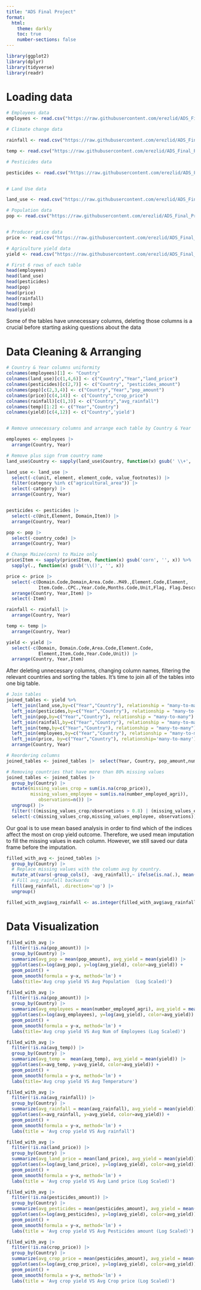 ```yaml
---
title: "ADS Final Project"
format:
  html:
    theme: darkly
    toc: true
    number-sections: false
---
```


```r
library(ggplot2)
library(dplyr)
library(tidyverse)
library(readr)

```


# Loading data
```r

# Employees data
employees <- read.csv("https://raw.githubusercontent.com/erezlid/ADS_Final_Project/main/Data/Agriculture%20Employees%20/employ.csv")

# Climate change data

rainfall <- read.csv("https://raw.githubusercontent.com/erezlid/ADS_Final_Project/main/Data/Climate%20Change/rainfall.csv")

temp <- read.csv("https://raw.githubusercontent.com/erezlid/ADS_Final_Project/main/Data/Climate%20Change/temp.csv")

# Pesticides data

pesticides <- read.csv("https://raw.githubusercontent.com/erezlid/ADS_Final_Project/main/Data/Climate%20Change/pesticides.csv")


# Land Use data

land_use <- read.csv("https://raw.githubusercontent.com/erezlid/ADS_Final_Project/main/Data/Land%20Use%20/fao_data_land_data.csv")

# Population data
pop <- read.csv("https://raw.githubusercontent.com/erezlid/ADS_Final_Project/main/Data/Population/population_by_country.csv")


# Producer price data
price <- read.csv("https://raw.githubusercontent.com/erezlid/ADS_Final_Project/main/Data/Producer%20Price/Producer_Prices.csv")

# Agriculture yield data
yield <- read.csv("https://raw.githubusercontent.com/erezlid/ADS_Final_Project/main/Data/Yield/yield.csv")
```


```r
# First 6 rows of each table
head(employees)
head(land_use)
head(pesticides)
head(pop)
head(price)
head(rainfall)
head(temp)
head(yield)


```

Some of the tables have unnecessary columns, deleting those columns is a crucial before starting asking questions about the data

# Data Cleaning & Arranging
```r

# Country & Year columns uniformity
colnames(employees)[1] <- "Country"
colnames(land_use)[c(1,4,6)] <- c("Country","Year","land_price")
colnames(pesticides)[c(2,7)] <- c("Country", "pesticides_amount")
colnames(pop)[c(2,3,4)] <- c("Country","Year","pop_amount")
colnames(price)[c(4,14)] <- c("Country","crop_price")
colnames(rainfall)[c(1,3)] <- c("Country","avg_rainfall")
colnames(temp)[1:2] <- c("Year","Country")
colnames(yield)[c(4,12)] <- c("Country",'yield')


# Remove unnecessary columns and arrange each table by Country & Year

employees <- employees |>
  arrange(Country, Year)

# Remove plus sign from country name
land_use$Country <- sapply(land_use$Country, function(x) gsub(' \\+', '', x))

land_use <- land_use |>
  select(-c(unit, element, element_code, value_footnotes)) |>
  filter(category %in% c("agricultural_area")) |>
  select(-category) |>
  arrange(Country, Year)


pesticides <- pesticides |>
  select(-c(Unit,Element, Domain,Item)) |>
  arrange(Country, Year)

pop <- pop |>
  select(-country_code) |>
  arrange(Country, Year)

# Change Maize(corn) to Maize only
price$Item <- sapply(price$Item, function(x) gsub('corn', '', x)) %>%
  sapply(., function(x) gsub('\\()', '', x))

price <- price |>
  select(-c(Domain.Code,Domain,Area.Code..M49.,Element.Code,Element,
            Item.Code..CPC.,Year.Code,Months.Code,Unit,Flag, Flag.Description, Months)) |>
  arrange(Country, Year,Item) |>
  select(-Item)

rainfall <- rainfall |>
  arrange(Country, Year)

temp <- temp |>
  arrange(Country, Year)

yield <- yield |>
  select(-c(Domain, Domain.Code,Area.Code,Element.Code,
            Element,Item.Code,Year.Code,Unit)) |>
  arrange(Country, Year,Item)
```

After deleting unnecessary columns, changing column names, filtering the relevant countries and sorting the tables. It's time to join all of the tables into one big table.

```r
# Join tables
joined_tables <- yield %>%
  left_join(land_use,by=c("Year","Country"), relationship = "many-to-many") |>
  left_join(pesticides,by=c("Year","Country"), relationship = "many-to-many") |>
  left_join(pop,by=c("Year","Country"), relationship = "many-to-many") |>
  left_join(rainfall,by=c("Year","Country"), relationship = "many-to-many") |>
  left_join(temp,by=c("Year","Country"), relationship = "many-to-many") |>
  left_join(employees,by=c("Year","Country"), relationship = "many-to-many") |>
  left_join(price, by=c("Year","Country"), relationship='many-to-many') |>
  arrange(Country, Year)

# Reordering columns
joined_tables <- joined_tables |>  select(Year, Country, pop_amount,number_employed_agri,avg_temp, avg_rainfall,land_price,Item, pesticides_amount, crop_price,yield)
```

```r
# Removing countries that have more than 80% missing values
joined_tables <- joined_tables |>
  group_by(Country) |>
  mutate(missing_values_crop = sum(is.na(crop_price)),
         missing_values_employee = sum(is.na(number_employed_agri)),
            observations=n()) |>
  ungroup() |>
  filter(!((missing_values_crop/observations > 0.8) | (missing_values_employee/observations > 0.8))) |>
  select(-c(missing_values_crop,missing_values_employee, observations))
```

Our goal is to use mean based analysis in order to find which of the indices affect the most on crop yield outcome. Therefore, we used mean imputation to fill the missing values in each column. However, we still saved our data frame before the imputation.
```r
filled_with_avg <- joined_tables |>
  group_by(Country) |>
  # Replace missing values with the column avg by country.
  mutate_at(vars(-group_cols(), -avg_rainfall),~ ifelse(is.na(.), mean(., na.rm=T),.)) |>
  # Fill avg_rainfall backwards
  fill(avg_rainfall, .direction='up') |>
  ungroup()

filled_with_avg$avg_rainfall <- as.integer(filled_with_avg$avg_rainfall)
```


# Data Visualization
```r
filled_with_avg |>
  filter(!is.na(pop_amount)) |>
  group_by(Country) |>
  summarize(avg_pop = mean(pop_amount), avg_yield = mean(yield)) |>
  ggplot(aes(x=log(avg_pop), y=log(avg_yield), color=avg_yield)) +
  geom_point() + 
  geom_smooth(formula = y~x, method='lm') + 
  labs(title='Avg crop yield VS Avg Population  (Log Scaled)')

filled_with_avg |>
  filter(!is.na(pop_amount)) |>
  group_by(Country) |>
  summarize(avg_employees = mean(number_employed_agri), avg_yield = mean(yield)) |>
  ggplot(aes(x=log(avg_employees), y=log(avg_yield), color=avg_yield)) +
  geom_point() + 
  geom_smooth(formula = y~x, method='lm') + 
  labs(title='Avg crop yield VS Avg Num of Employees (Log Scaled)')

filled_with_avg |>
  filter(!is.na(avg_temp)) |>
  group_by(Country) |>
  summarize(avg_temp =  mean(avg_temp), avg_yield = mean(yield)) |>
  ggplot(aes(x=avg_temp, y=avg_yield, color=avg_yield)) +
  geom_point() + 
  geom_smooth(formula = y~x, method='lm') + 
  labs(title='Avg crop yield VS Avg Temperature')

filled_with_avg |>
  filter(!is.na(avg_rainfall)) |>
  group_by(Country) |>
  summarize(avg_rainfall = mean(avg_rainfall), avg_yield = mean(yield)) |>
  ggplot(aes(x=avg_rainfall, y=avg_yield, color=avg_yield)) + 
  geom_point() + 
  geom_smooth(formula = y~x, method='lm') + 
  labs(title = 'Avg crop yield VS Avg rainfall')

filled_with_avg |>
  filter(!is.na(land_price)) |>
  group_by(Country) |>
  summarize(avg_land_price = mean(land_price), avg_yield = mean(yield)) |>
  ggplot(aes(x=log(avg_land_price), y=log(avg_yield), color=avg_yield)) + 
  geom_point() + 
  geom_smooth(formula = y~x, method='lm') + 
  labs(title = 'Avg crop yield VS Avg Land price (Log Scaled)')

filled_with_avg |>
  filter(!is.na(pesticides_amount)) |>
  group_by(Country) |>
  summarize(avg_pesticides = mean(pesticides_amount), avg_yield = mean(yield)) |>
  ggplot(aes(x=log(avg_pesticides), y=log(avg_yield), color=avg_yield)) + 
  geom_point() + 
  geom_smooth(formula = y~x, method='lm') + 
  labs(title = 'Avg crop yield VS Avg Pesticides amount (Log Scaled)')

filled_with_avg |>
  filter(!is.na(crop_price)) |>
  group_by(Country) |>
  summarize(avg_crop_price = mean(pesticides_amount), avg_yield = mean(yield)) |>
  ggplot(aes(x=log(avg_crop_price), y=log(avg_yield), color=avg_yield)) + 
  geom_point() + 
  geom_smooth(formula = y~x, method='lm') + 
  labs(title = 'Avg crop yield VS Avg Crop price (Log Scaled)')

```












